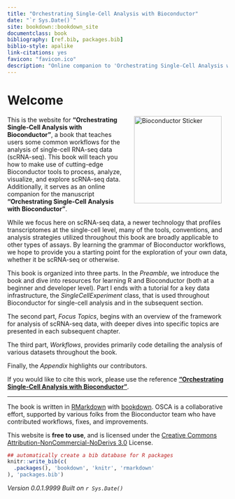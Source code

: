 ```yaml
--- 
title: "Orchestrating Single-Cell Analysis with Bioconductor"
date: "`r Sys.Date()`"
site: bookdown::bookdown_site
documentclass: book
bibliography: [ref.bib, packages.bib]
biblio-style: apalike
link-citations: yes
favicon: "favicon.ico"
description: "Online companion to 'Orchestrating Single-Cell Analysis with Bioconductor' manuscript by the Bioconductor team."
---
```


# Welcome {-}

<a href="https://bioconductor.org"><img src="cover.png" width="200" alt="Bioconductor Sticker" align="right" style="margin: 0 1em 0 1em" /></a> 

This is the website for __"Orchestrating Single-Cell Analysis with Bioconductor"__, a book that teaches users some common workflows for the analysis of single-cell RNA-seq data (scRNA-seq). This book will teach you how to make use of cutting-edge Bioconductor tools to process, analyze, visualize, and explore scRNA-seq data. Additionally, it serves as an online companion for the manuscript __"Orchestrating Single-Cell Analysis with Bioconductor"__. 

While we focus here on scRNA-seq data, a newer technology that profiles transcriptomes at the single-cell level, many of the tools, conventions, and analysis strategies utilized throughout this book are broadly applicable to other types of assays. By learning the grammar of Bioconductor workflows, we hope to provide you a starting point for the exploration of your own data, whether it be scRNA-seq or otherwise. 

This book is organized into three parts. In the _Preamble_, we introduce the book and dive into resources for learning R and Bioconductor (both at a beginner and developer level). Part I ends with a tutorial for a key data infrastructure, the _SingleCellExperiment_ class, that is used throughout Bioconductor for single-cell analysis and in the subsequent section. 

The second part, _Focus Topics_, begins with an overview of the framework for analysis of scRNA-seq data, with deeper dives into specific topics are presented in each subsequent chapter. 

The third part, _Workflows_, provides primarily code detailing the analysis of various datasets throughout the book.

Finally, the _Appendix_ highlights our contributors.

If you would like to cite this work, please use the reference [__"Orchestrating Single-Cell Analysis with Bioconductor"__](https://www.biorxiv.org/content/10.1101/590562v1). 

---

The book is written in [RMarkdown](https://rmarkdown.rstudio.com) with [bookdown](https://bookdown.org). OSCA is a collaborative effort, supported by various folks from the Bioconductor team who have contributed workflows, fixes, and improvements.

This website is __free to use__, and is licensed under the [Creative Commons Attribution-NonCommercial-NoDerivs 3.0](http://creativecommons.org/licenses/by-nc-nd/3.0/us/) License.


```r
## automatically create a bib database for R packages
knitr::write_bib(c(
  .packages(), 'bookdown', 'knitr', 'rmarkdown'
), 'packages.bib')
```

_Version 0.0.1.9999_
_Built on `r Sys.Date()`_
